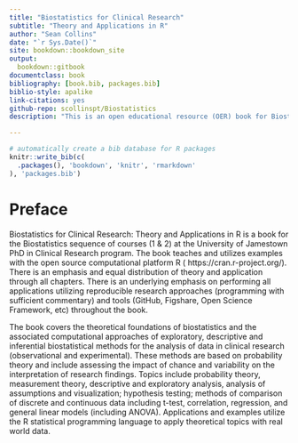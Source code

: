 ```yaml
--- 
title: "Biostatistics for Clinical Research"
subtitle: "Theory and Applications in R"
author: "Sean Collins"
date: "`r Sys.Date()`"
site: bookdown::bookdown_site
output:
  bookdown::gitbook
documentclass: book
bibliography: [book.bib, packages.bib]
biblio-style: apalike
link-citations: yes
github-repo: scollinspt/Biostatistics
description: "This is an open educational resource (OER) book for Biostatistics for Clinical Research: Theory & Applications in R using the bookdown package in RStudio. The output format for this example is bookdown::gitbook."

---
```


```r
# automatically create a bib database for R packages
knitr::write_bib(c(
  .packages(), 'bookdown', 'knitr', 'rmarkdown'
), 'packages.bib')
```


# Preface {-#preface}

Biostatistics for Clinical Research: Theory and Applications in R is a book for the Biostatistics sequence of courses (1 & 2) at the University of Jamestown PhD in Clinical Research program. The book teaches and utilizes examples with the open source computational platform R  ( https://cran.r-project.org/). There is an emphasis and equal distribution of theory and application through all chapters. There is an underlying emphasis on performing all applications utilizing reproducible research approaches (programming with sufficient commentary) and tools (GitHub, Figshare, Open Science Framework, etc) throughout the book.

The book covers the theoretical foundations of biostatistics and the associated computational approaches of exploratory, descriptive and inferential biostatistical methods for the analysis of data in clinical research (observational and experimental). These methods are based on probability theory and include assessing the impact of chance and variability on the interpretation of research findings. Topics include probability theory, measurement theory, descriptive and exploratory analysis, analysis of assumptions and visualization; hypothesis testing; methods of comparison of discrete and continuous data including t-test, correlation, regression, and general linear models (including ANOVA). Applications and examples utilize the R statistical programming language to apply theoretical topics with real world data.

